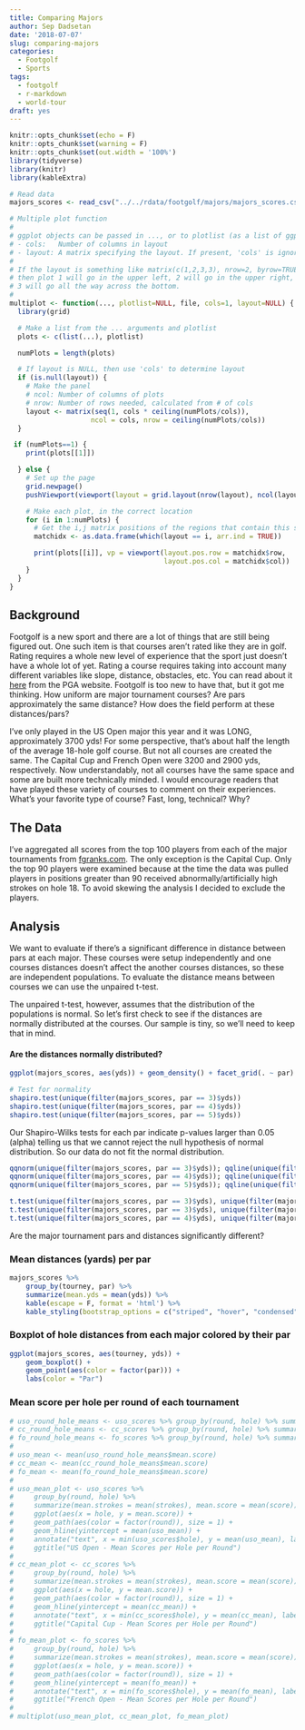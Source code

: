 ```yaml
---
title: Comparing Majors
author: Sep Dadsetan
date: '2018-07-07'
slug: comparing-majors
categories:
  - Footgolf
  - Sports
tags:
  - footgolf
  - r-markdown
  - world-tour
draft: yes
---
```


```r
knitr::opts_chunk$set(echo = F)
knitr::opts_chunk$set(warning = F)
knitr::opts_chunk$set(out.width = '100%')
library(tidyverse)
library(knitr)
library(kableExtra)

# Read data
majors_scores <- read_csv("../../rdata/footgolf/majors/majors_scores.csv", col_types = c("ciiiiiic"), col_names = T)

# Multiple plot function
#
# ggplot objects can be passed in ..., or to plotlist (as a list of ggplot objects)
# - cols:   Number of columns in layout
# - layout: A matrix specifying the layout. If present, 'cols' is ignored.
#
# If the layout is something like matrix(c(1,2,3,3), nrow=2, byrow=TRUE),
# then plot 1 will go in the upper left, 2 will go in the upper right, and
# 3 will go all the way across the bottom.
#
multiplot <- function(..., plotlist=NULL, file, cols=1, layout=NULL) {
  library(grid)

  # Make a list from the ... arguments and plotlist
  plots <- c(list(...), plotlist)

  numPlots = length(plots)

  # If layout is NULL, then use 'cols' to determine layout
  if (is.null(layout)) {
    # Make the panel
    # ncol: Number of columns of plots
    # nrow: Number of rows needed, calculated from # of cols
    layout <- matrix(seq(1, cols * ceiling(numPlots/cols)),
                    ncol = cols, nrow = ceiling(numPlots/cols))
  }

 if (numPlots==1) {
    print(plots[[1]])

  } else {
    # Set up the page
    grid.newpage()
    pushViewport(viewport(layout = grid.layout(nrow(layout), ncol(layout))))

    # Make each plot, in the correct location
    for (i in 1:numPlots) {
      # Get the i,j matrix positions of the regions that contain this subplot
      matchidx <- as.data.frame(which(layout == i, arr.ind = TRUE))

      print(plots[[i]], vp = viewport(layout.pos.row = matchidx$row,
                                      layout.pos.col = matchidx$col))
    }
  }
}

```

## Background
Footgolf is a new sport and there are a lot of things that are still being figured out. One such item is that courses aren't rated like they are in golf. Rating requires a whole new level of experience that the sport just doesn't have a whole lot of yet. Rating a course requires taking into account many different variables like slope, distance, obstacles, etc. You can read about it [here](https://www.usga.org/handicapping-articles/course-rating-primer-e5bf725f.html) from the PGA website. Footgolf is too new to have that, but it got me thinking. How uniform are major tournament courses? Are pars approximately the same distance? How does the field perform at these distances/pars?

I've only played in the US Open major this year and it was LONG, approximately 3700 yds! For some perspective, that's about half the length of the average 18-hole golf course. But not all courses are created the same. The Capital Cup and French Open were 3200 and 2900 yds, respectively. Now understandably, not all courses have the same space and some are built more technically minded. I would encourage readers that have played these variety of courses to comment on their experiences. What's your favorite type of course? Fast, long, technical? Why?

## The Data
I've aggregated all scores from the top 100 players from each of the major tournaments from [fgranks.com](https://www.fgranks.com). The only exception is the Capital Cup. Only the top 90 players were examined because at the time the data was pulled players in positions greater than 90 received abnormally/artificially high strokes on hole 18. To avoid skewing the analysis I decided to exclude the players.


## Analysis
We want to evaluate if there's a significant difference in distance between pars at each major. These courses were setup independently and one courses distances doesn't affect the another courses distances, so these are independent populations. To evaluate the distance means between courses we can use the unpaired t-test. 

The unpaired t-test, however, assumes that the distribution of the populations is normal. So let's first check to see if the distances are normally distributed at the courses. Our sample is tiny, so we'll need to keep that in mind.

#### Are the distances normally distributed?
```r
ggplot(majors_scores, aes(yds)) + geom_density() + facet_grid(. ~ par)

# Test for normality
shapiro.test(unique(filter(majors_scores, par == 3)$yds))
shapiro.test(unique(filter(majors_scores, par == 4)$yds))
shapiro.test(unique(filter(majors_scores, par == 5)$yds))
```
Our Shapiro-Wilks tests for each par indicate p-values larger than 0.05 (alpha) telling us that we cannot reject the null hypothesis of normal distribution. So our data do not fit the normal distribution.

```r
qqnorm(unique(filter(majors_scores, par == 3)$yds)); qqline(unique(filter(majors_scores, par == 3)$yds), col = 3)
qqnorm(unique(filter(majors_scores, par == 4)$yds)); qqline(unique(filter(majors_scores, par == 4)$yds), col = 3)
qqnorm(unique(filter(majors_scores, par == 5)$yds)); qqline(unique(filter(majors_scores, par == 5)$yds), col = 3)
```

```r
t.test(unique(filter(majors_scores, par == 3)$yds), unique(filter(majors_scores, par == 4)$yds))
t.test(unique(filter(majors_scores, par == 3)$yds), unique(filter(majors_scores, par == 5)$yds))
t.test(unique(filter(majors_scores, par == 4)$yds), unique(filter(majors_scores, par == 5)$yds))
```


Are the major tournament pars and distances significantly different?

### Mean distances (yards) per par
```r
majors_scores %>% 
    group_by(tourney, par) %>% 
    summarize(mean.yds = mean(yds)) %>%
    kable(escape = F, format = 'html') %>%
    kable_styling(bootstrap_options = c("striped", "hover", "condensed", "responsive"))
```


### Boxplot of hole distances from each major colored by their par
```r
ggplot(majors_scores, aes(tourney, yds)) + 
    geom_boxplot() +
    geom_point(aes(color = factor(par))) +
    labs(color = "Par")

```

### Mean score per hole per round of each tournament
```r
# uso_round_hole_means <- uso_scores %>% group_by(round, hole) %>% summarize(mean.strokes = mean(strokes), mean.score = mean(score))
# cc_round_hole_means <- cc_scores %>% group_by(round, hole) %>% summarize(mean.strokes = mean(strokes), mean.score = mean(score))
# fo_round_hole_means <- fo_scores %>% group_by(round, hole) %>% summarize(mean.strokes = mean(strokes), mean.score = mean(score))
# 
# uso_mean <- mean(uso_round_hole_means$mean.score)
# cc_mean <- mean(cc_round_hole_means$mean.score)
# fo_mean <- mean(fo_round_hole_means$mean.score)
# 
# uso_mean_plot <- uso_scores %>% 
#     group_by(round, hole) %>% 
#     summarize(mean.strokes = mean(strokes), mean.score = mean(score)) %>% 
#     ggplot(aes(x = hole, y = mean.score)) + 
#     geom_path(aes(color = factor(round)), size = 1) + 
#     geom_hline(yintercept = mean(uso_mean)) +
#     annotate("text", x = min(uso_scores$hole), y = mean(uso_mean), label = paste("Mean = ", round(mean(uso_mean), 3)), hjust = 1, vjust = -1) +
#     ggtitle("US Open - Mean Scores per Hole per Round")
# 
# cc_mean_plot <- cc_scores %>% 
#     group_by(round, hole) %>% 
#     summarize(mean.strokes = mean(strokes), mean.score = mean(score)) %>% 
#     ggplot(aes(x = hole, y = mean.score)) + 
#     geom_path(aes(color = factor(round)), size = 1) + 
#     geom_hline(yintercept = mean(cc_mean)) +
#     annotate("text", x = min(cc_scores$hole), y = mean(cc_mean), label = paste("Mean = ", round(mean(cc_mean), 3)), hjust = 1, vjust = -1) +
#     ggtitle("Capital Cup - Mean Scores per Hole per Round")
# 
# fo_mean_plot <- fo_scores %>% 
#     group_by(round, hole) %>% 
#     summarize(mean.strokes = mean(strokes), mean.score = mean(score)) %>% 
#     ggplot(aes(x = hole, y = mean.score)) + 
#     geom_path(aes(color = factor(round)), size = 1) + 
#     geom_hline(yintercept = mean(fo_mean)) +
#     annotate("text", x = min(fo_scores$hole), y = mean(fo_mean), label = paste("Mean = ", round(mean(fo_mean), 3)), hjust = 1, vjust = -1) +
#     ggtitle("French Open - Mean Scores per Hole per Round")
# 
# multiplot(uso_mean_plot, cc_mean_plot, fo_mean_plot)
```
